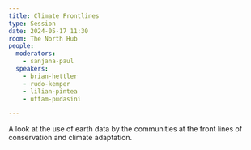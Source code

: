 ```yaml
---
title: Climate Frontlines
type: Session
date: 2024-05-17 11:30
room: The North Hub
people:
  moderators:
    - sanjana-paul
  speakers:
    - brian-hettler
    - rudo-kemper
    - lilian-pintea
    - uttam-pudasini

---
```


A look at the use of earth data by the communities at the front lines of conservation and climate adaptation.
